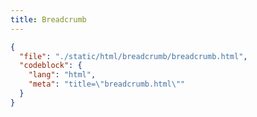 ```yaml
---
title: Breadcrumb
---
```


<ComponentPreview src="/breadcrumb/breadcrumb" />

```json doc-gen:file
{
  "file": "./static/html/breadcrumb/breadcrumb.html",
  "codeblock": {
    "lang": "html",
    "meta": "title=\"breadcrumb.html\""
  }
}
```
